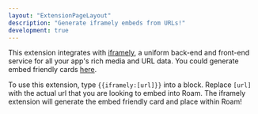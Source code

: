 ```yaml
---
layout: "ExtensionPageLayout"
description: "Generate iframely embeds from URLs!"
development: true
---
```


This extension integrates with [iframely](https://iframely.com), a uniform back-end and front-end service for all your app's rich media and URL data. You could generate embed friendly cards [here](https://iframely.com/embed).

To use this extension, type `{{iframely:[url]}}` into a block. Replace `[url]` with the actual url that you are looking to embed into Roam. The iframely extension will generate the embed friendly card and place within Roam!
